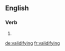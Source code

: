 ==English==

===Verb===
{{head|en}}

# {{present participle of|validify|lang=en}}

[[de:validifying]]
[[fr:validifying]]